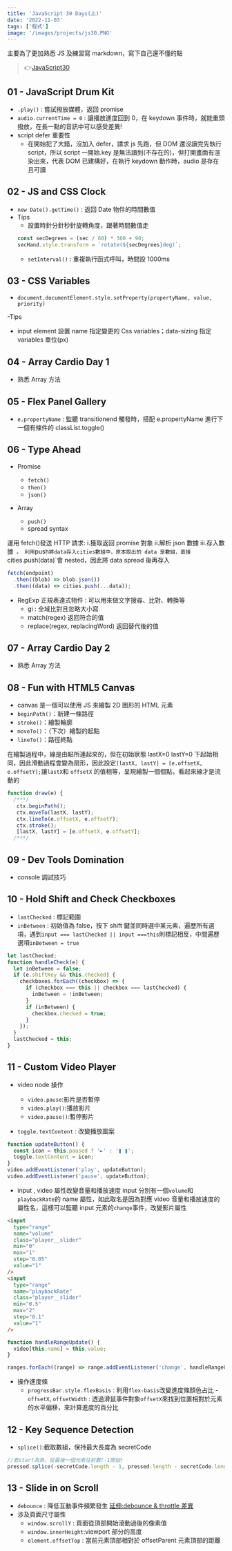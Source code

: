 ```yaml
---
title: 'JavaScript 30 Days(上)'
date: '2022-11-03'
tags: ['程式']
image: '/images/projects/js30.PNG'
---
```


主要為了更加熟悉 JS 及練習寫 markdown，寫下自己還不懂的點

> 👉[JavaScript30](https://javascript30.com/)

## 01 - JavaScript Drum Kit

- `.play()` : 嘗試撥放媒體，返回 promise
- `audio.currentTime = 0` : 讓播放進度回到 0，在 keydown 事件時，就能重頭撥放，在長一點的音訊中可以感受差異!
- script defer 重要性
  - 在開始犯了大錯，沒加入 defer，請求 js 先跑，但 DOM 還沒讀完先執行 script，所以 script 一開始.key 是無法讀到(不存在的)，但打開畫面有渲染出來，代表 DOM 已建構好，在執行 keydown 動作時，audio 是存在且可讀

## 02 - JS and CSS Clock

- `new Date().getTime()` : 返回 Date 物件的時間數值
- Tips
  - 設置時針分針秒針旋轉角度，跟著時間數值走
  ```javascript
  const secDegrees = (sec / 60) * 360 + 90;
  secHand.style.transform = `rotate(${secDegrees}deg)`;
  ```
  - `setInterval()` : 重複執行函式呼叫，時間設 1000ms

## 03 - CSS Variables

- `document.documentElement.style.setProperty(propertyName, value, priority)`

-Tips

- input element 設置 name 指定變更的 Css variables；data-sizing 指定 variables 單位(px)

## 04 - Array Cardio Day 1

- 熟悉 Array 方法

## 05 - Flex Panel Gallery

- `e.propertyName` : 監聽 transitionend 觸發時，搭配 e.propertyName 進行下一個有條件的 classList.toggle()

## 06 - Type Ahead

- Promise

  - `fetch()`
  - `then()`
  - `json()`

- Array

  - `push()`
  - spread syntax

運用 fetch()發送 HTTP 請求: i.獲取返回 promise 對象 ii.解析 json 數據 iii.存入數據` 。 利用`push`將data存入cities數組中，原本取出的 data 是數組，直接`cities.push(data)`會 nested，因此將 data spread 後再存入

```javascript
fetch(endpoint)
  .then((blob) => blob.json())
  .then((data) => cities.push(...data));
```

- RegExp 正規表達式物件 : 可以用來做文字搜尋、比對、轉換等
  - gi : 全域比對且忽略大小寫
  - match(regex) 返回符合的值
  - replace(regex, replacingWord) 返回替代後的值

## 07 - Array Cardio Day 2

- 熟悉 Array 方法

## 08 - Fun with HTML5 Canvas

- canvas 是一個可以使用 JS 來繪製 2D 圖形的 HTML 元素
- `beginPath()`：新建一條路徑
- `stroke()`：繪製輪廓
- `moveTo()`：（下次）繪製的起點
- `lineTo()`：路徑終點

在繪製過程中，線是由點所連起來的，但在初始狀態 lastX=0 lastY=0 下起始相同，因此滑動過程會變為扇形，因此設定`[lastX, lastY] = [e.offsetX, e.offsetY];`讓`lastX`和 `offsetX` 的值相等，呈現繪製一個個點，看起來線才是流動的

```javascript
function draw(e) {
  /***/
   ctx.beginPath();
   ctx.moveTo(lastX, lastY);
   ctx.lineTo(e.offsetX, e.offsetY);
   ctx.stroke();
   [lastX, lastY] = [e.offsetX, e.offsetY];
  /***/
```

## 09 - Dev Tools Domination

- console 調試技巧

## 10 - Hold Shift and Check Checkboxes

- `lastChecked` : 標記範圍
- `inBetween` : 初始值為 false，按下 shift 鍵並同時選中某元素，遍歷所有選項，遇到`input === lastChecked || input ===this`則標記相反，中間遍歷選項`inBetween = true`

```javascript
let lastChecked;
function handleCheck(e) {
  let inBetween = false;
  if (e.shiftKey && this.checked) {
    checkboxes.forEach((checkbox) => {
      if (checkbox === this || checkbox === lastChecked) {
        inBetween = !inBetween;
      }
      if (inBetween) {
        checkbox.checked = true;
      }
    });
  }
  lastChecked = this;
}
```

## 11 - Custom Video Player

- video node 操作

  - `video.pause`:影片是否暫停
  - `video.play()`:播放影片
  - `video.pause()`:暫停影片

- `toggle.textContent` : 改變播放圖案

```javascript
function updateButton() {
  const icon = this.paused ? '►' : '❚ ❚';
  toggle.textContent = icon;
}
video.addEventListener('play', updateButton);
video.addEventListener('pause', updateButton);
```

- input , video 屬性改變音量和播放速度
  input 分別有一個`volume`和`playbackRate`的 name 屬性，如此取名是因為對應 video 音量和播放速度的屬性名，這樣可以監聽 input 元素的`change`事件，改變影片屬性

```html
<input
  type="range"
  name="volume"
  class="player__slider"
  min="0"
  max="1"
  step="0.05"
  value="1"
/>
<input
  type="range"
  name="playbackRate"
  class="player__slider"
  min="0.5"
  max="2"
  step="0.1"
  value="1"
/>
```

```javascript
function handleRangeUpdate() {
  video[this.name] = this.value;
}

ranges.forEach((range) => range.addEventListener('change', handleRangeUpdate));
```

- 操作進度條
  - `progressBar.style.flexBasis` : 利用`flex-basis`改變進度條顏色占比 -`offsetX`, `offsetWidth` : 透過滑鼠事件對象`offsetX`來找到位置相對於元素的水平偏移，來計算進度的百分比

## 12 - Key Sequence Detection

- `splice()`:截取數組，保持最大長度為 secretCode

```javascript
//若start為負，從最後一個元素往前數(-1開始)
pressed.splice(-secretCode.length - 1, pressed.length - secretCode.length);
```

## 13 - Slide in on Scroll

- `debounce` : 降低互動事件頻繁發生 [延伸:debounce & throttle 差異](https://ithelp.ithome.com.tw/articles/10222749)
- 涉及頁面尺寸屬性
  - `window.scrollY` : 頁面從頂部開始滾動過後的像素值
  - `window.innerHeight`:viewport 部分的高度
  - `element.offsetTop` : 當前元素頂部相對於 offsetParent 元素頂部的距離
